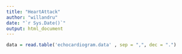```yaml
---
title: "HeartAttack"
author: "willandru"
date: "`r Sys.Date()`"
output: html_document
---
```


```r
data = read.table('echocardiogram.data' , sep = ",", dec = ".")
```


```r

```



```r

```



```r

```



```r

```



```r

```


```r

```

```r

```



```r

```



```r

```



















```r

```
